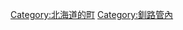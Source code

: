 {{Commonscat|Kushiro, Hokkaido (town)}}
{{Catmore}}

{{DEFAULTSORT:Kushiro-cho}}
[[Category:北海道的町|Category:北海道的町]]
[[Category:釧路管內|Category:釧路管內]]